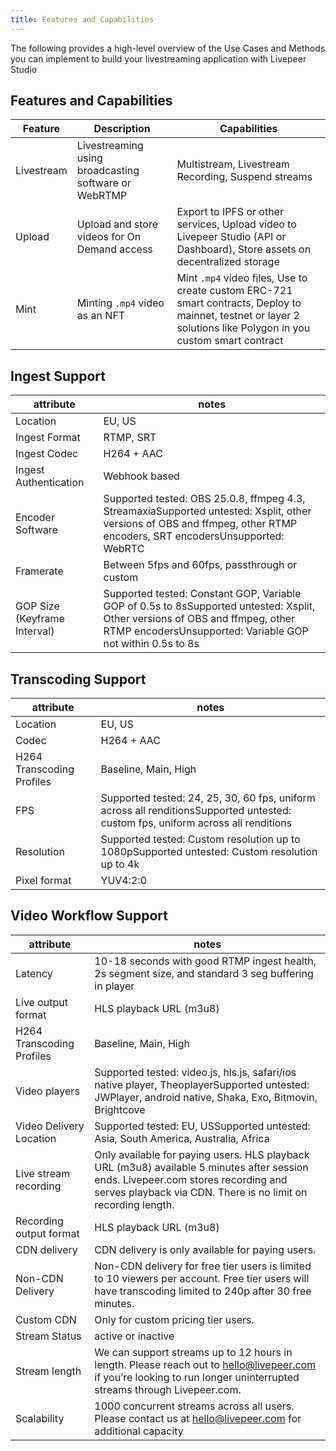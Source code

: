 ```yaml
---
title: Features and Capabilities
---
```


The following provides a high-level overview of the Use Cases and Methods you can implement to build your livestreaming application with Livepeer Studio


## Features and Capabilities


| Feature | Description  | Capabilities   |
| ------------ | ------------ | ------------ |
|  Livestream  | Livestreaming using broadcasting software or WebRTMP  | Multistream, Livestream Recording, Suspend streams  |
|  Upload  | Upload and store videos for On Demand access | Export to IPFS or other services, Upload video to Livepeer Studio (API or Dashboard), Store assets on decentralized storage  |
|  Mint | Minting `.mp4` video as an NFT   |  Mint `.mp4` video files, Use to create custom ERC-721 smart contracts, Deploy to mainnet, testnet or layer 2 solutions like Polygon in you custom smart contract |

## Ingest Support

| attribute                    | notes                                                                                                                                                                                      |
|------------------------------|--------------------------------------------------------------------------------------------------------------------------------------------------------------------------------------------|
| Location                     | EU, US                                                                                                                                                                                     |
| Ingest Format                | RTMP, SRT                                                                                                                                                                                  |
| Ingest Codec                 | H264 + AAC                                                                                                                                                                                 |
| Ingest Authentication        | Webhook based                                                                                                                                                                              |
| Encoder Software             | Supported tested: OBS 25.0.8, ffmpeg 4.3, StreamaxiaSupported untested: Xsplit, other versions of OBS and ffmpeg, other RTMP encoders, SRT encodersUnsupported: WebRTC                     |
| Framerate                    | Between 5fps and 60fps, passthrough or custom                                                                                                                                              |
| GOP Size (Keyframe Interval) | Supported tested: Constant GOP, Variable GOP of 0.5s to 8sSupported untested: Xsplit, Other versions of OBS and ffmpeg, other RTMP encodersUnsupported: Variable GOP not within 0.5s to 8s |

## Transcoding Support
| attribute                 | notes                                                                                                                            |
|---------------------------|----------------------------------------------------------------------------------------------------------------------------------|
| Location                  | EU, US                                                                                                                           |
| Codec                     | H264 + AAC                                                                                                                       |
| H264 Transcoding Profiles | Baseline, Main, High                                                                                                             |
| FPS                       | Supported tested: 24, 25, 30, 60 fps, uniform across all renditionsSupported untested: custom fps, uniform across all renditions |
| Resolution                | Supported tested: Custom resolution up to 1080pSupported untested: Custom resolution up to 4k                                    |
| Pixel format              | YUV4:2:0                                                                                                                         |

## Video Workflow Support
| attribute                 | notes                                                                                                                                                                                              |
|---------------------------|----------------------------------------------------------------------------------------------------------------------------------------------------------------------------------------------------|
| Latency                   | 10-18 seconds with good RTMP ingest health, 2s segment size, and standard 3 seg buffering in player                                                                                                |
| Live output format        | HLS playback URL (m3u8)                                                                                                                                                                            |
| H264 Transcoding Profiles | Baseline, Main, High                                                                                                                                                                               |
| Video players             | Supported tested: video.js, hls.js, safari/ios native player, TheoplayerSupported untested: JWPlayer, android native, Shaka, Exo, Bitmovin, Brightcove                                             |
| Video Delivery Location   | Supported tested: EU, USSupported untested: Asia, South America, Australia, Africa                                                                                                                 |
| Live stream recording     | Only available for paying users. HLS playback URL (m3u8) available 5 minutes after session ends. Livepeer.com stores recording and serves playback via CDN. There is no limit on recording length. |
| Recording output format   | HLS playback URL (m3u8)                                                                                                                                                                            |
| CDN delivery              | CDN delivery is only available for paying users.                                                                                                                                                   |
| Non-CDN Delivery          | Non-CDN delivery for free tier users is limited to 10 viewers per account. Free tier users will have transcoding limited to 240p after 30 free minutes.                                            |
| Custom CDN                | Only for custom pricing tier users.                                                                                                                                                                |
| Stream Status             | active or inactive                                                                                                                                                                                 |
| Stream length             | We can support streams up to 12 hours in length. Please reach out to hello@livepeer.com if you’re looking to run longer uninterrupted streams through Livepeer.com.                                |
| Scalability               | 1000 concurrent streams across all users. Please contact us at hello@livepeer.com for additional capacity                                                                                          |

